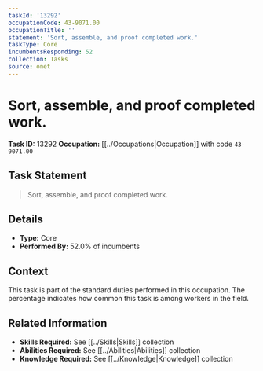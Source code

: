 ```yaml
---
taskId: '13292'
occupationCode: 43-9071.00
occupationTitle: ''
statement: 'Sort, assemble, and proof completed work.'
taskType: Core
incumbentsResponding: 52
collection: Tasks
source: onet
---
```

# Sort, assemble, and proof completed work.

**Task ID:** 13292
**Occupation:** [[../Occupations|Occupation]] with code `43-9071.00`

## Task Statement

> Sort, assemble, and proof completed work.

## Details

- **Type:** Core
- **Performed By:** 52.0% of incumbents

## Context

This task is part of the standard duties performed in this occupation. The percentage indicates how common this task is among workers in the field.

## Related Information

- **Skills Required:** See [[../Skills|Skills]] collection
- **Abilities Required:** See [[../Abilities|Abilities]] collection
- **Knowledge Required:** See [[../Knowledge|Knowledge]] collection
